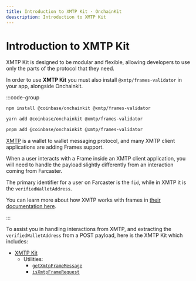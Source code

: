 ```yaml
---
title: Introduction to XMTP Kit · OnchainKit
deescription: Introduction to XMTP Kit
---
```


# Introduction to XMTP Kit

XMTP Kit is designed to be modular and flexible, allowing developers to use only the parts of the protocol that they need.

In order to use **XMTP Kit** you must also install `@xmtp/frames-validator` in your app, alongside Onchainkit.

:::code-group

```bash [npm]
npm install @coinbase/onchainkit @xmtp/frames-validator
```

```bash [yarn]
yarn add @coinbase/onchainkit @xmtp/frames-validator
```

```bash [pnpm]
pnpm add @coinbase/onchainkit @xmtp/frames-validator
```

[XMTP](https://xmtp.org/) is a wallet to wallet messaging protocol, and many XMTP client applications are adding Frames support.

When a user interacts with a Frame inside an XMTP client application, you will need to handle the payload slightly differently from an interaction coming from Farcaster.

The primary identifier for a user on Farcaster is the `fid`, while in XMTP it is the `verifiedWalletAddress`.

You can learn more about how XMTP works with frames in [their documentation here](https://xmtp.org/docs/build/frames).

:::

To assist you in handling interactions from XMTP, and extracting the `verifiedWalletAddress` from a POST payload, here is the XMTP Kit which includes:

- [XMTP Kit](/xmtpkit/introduction)
  - Utilities:
    - [`getXmtpFrameMessage`](/xmtpkit/get-xmtp-frame-message)
    - [`isXmtpFrameRequest`](/xmtpkit/is-xmtp-frame-request)
